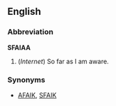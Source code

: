 ==English==
===Abbreviation===
'''SFAIAA'''

#(''Internet'') So far as I am aware.

===Synonyms===
*[[AFAIK]], [[SFAIK]]